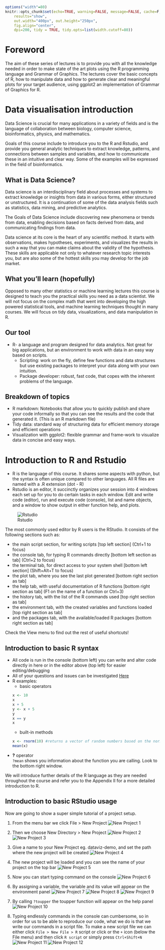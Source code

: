 ```r
options("width"=80)
knitr::opts_chunk$set(echo=TRUE, warning=FALSE, message=FALSE, cache=F, 
    results="show",
    out.width="400px", out.height="250px",
    fig.align="center",
    dpi=200, tidy = TRUE, tidy.opts=list(width.cutoff=80))
```

# Foreword

The aim of these series of lectures is to provide you with all the knowledge needed in order to make state of the art plots using the R programming language and Grammar of Graphics. The lectures cover the basic concepts of R, how to manipulate data and how to generate clear and meaningful plots for your target audience, using ggplot2 an implementation of Grammar of Graphics for R. 

# Data visualisation introduction
Data Science is crucial for many applications in a variety of fields and is the language of collaboration between biology, computer science, bioinformatics, physics, and mathematics.

Goals of this course include to introduce you to the R and Rstudio, and provide you general analytic techniques to extract knowledge, patterns, and connections between samples and variables, and how to communicate these in an intuitive and clear way. Some of the examples will be expressed in the field of bioinformatics.

## What is Data Science?

Data science is an interdisciplinary field about processes and systems to extract knowledge or insights from data in various forms, either structured or unstructured. It is a continuation of some of the data analysis fields such as statistics, data mining, and predictive analytics.

The Goals of Data Science include discovering new phenomena or trends from data, enabling decisions based on facts derived from data, and communicating findings from data.

Data science at its core is the heart of any scientific method. It starts with observations, makes hypotheses, experiments, and  visualizes the results in such a way that you can make claims about the validity of the hypothesis. These skills are applicable not only to whatever research topic interests you, but are also some of the hottest skills you may develop for the job market.

## What you'll learn (hopefully)

Opposed to many other statistics or machine learning lectures this course is designed to teach you the practical skills you need as a data scientist. We will not focus on the complex math that went into developing the high powered statistical tools, and machine learning techniques thought in many courses. We will focus on tidy data, visualizations, and data manipulation in R. 

## Our tool
* R- a language and program designed for data analytics. Not great for big applications, but an environment to work with data in an easy way based on scripts.
  + Scripting: work on the fly, define few functions and data structures but use existing packages to interpret your data along with your own intuition.
  + Package developer: robust, fast code, that copes with the inherent problems of the language.

## Breakdown of topics
* R markdown: Notebooks that allow you to quickly publish and share your code informally so that you can see the results and the code that generated it. (This is an R markdown file)
* Tidy data: standard way of structuring data for efficient memory storage and efficient operations
* Visualization with ggplot2: flexible grammar and frame-work to visualize data in concise and easy ways.


# Introduction to R and Rstudio
* R is the language of this course. It shares some aspects with python, but the syntax is often unique compared to other languages. All R files are named with a .R extension (dot - R)  
* Rstudio is an editor, it succinctly organizes your session into 4 windows each set up for you to do certain tasks in each window. Edit and write code (editor), run and execute code (console), list and name objects, and a window to show output in either function help, and plots.

![Rstudio](../assets/img/Rstudio-1.png)


<!-- ![RStudio](../../assets/img/RStudio.png){#id .class width=600px height=400px} -->


The most commonly used editor by R users is the RStudio. It consists of the following sections such as:

* the main script section, for writing scripts [top left section] (Ctrl+1 to focus)
* the console tab, for typing R commands directly [bottom left section as tab] (Ctrl+2 to focus)
* the terminal tab, for direct access to your system shell [bottom left section] (Shift+Alt+T to focus)
* the plot tab, where you see the last plot generated [bottom right section as tab]
* the help tab, with useful documentation of R functions [bottom right section as tab] (F1 on the name of a function or Ctrl+3)
* the history tab, with the list of the R commands used [top right section as tab]
* the environment tab, with the created variables and functions loaded [top right section as tab]
* and the packages tab, with the available/loaded R packages [bottom right section as tab]

Check the View menu to find out the rest of useful shortcuts!

## Introduction to basic R syntax
  
* All code is run in the console (bottom left) you can write and alter code directly in here or in the editor above (top left) for easier editing/debugging
* All of your questions and issues can be investigated [Here](https://cran.r-project.org/doc/contrib/Paradis-rdebuts_en.pdf)
* R examples:
  +  basic operators
   ```r
   x <- 10
   x
   x + 5
   y <- x + 5
   y
   x == y
   x
  ```
  + built-in methods
  ```r
  x <- rnorm(10) #returns a vector of random numbers based on the normal distribution
  mean(x)
  ```
* **?** operator  
    `?mean` shows you information about the function you are calling. Look to the bottom right window.

We will introduce further details of the R language as they are needed throughout the course and refer you to the Appendix II for a more detailed introduction to R.

## Introduction to basic RStudio usage

Now are going to show a super simple tutorial of a project setup.

1. From the menu bar we click File > New Project
   \newline
   ![New Project 1](../assets/img/Rstudio-3.png)
2. Then we choose New Directory > New Project
   \newline
   ![New Project 2](../assets/img/Rstudio-4.png)
   \newline
   ![New Project 3](../assets/img/Rstudio-5.png)

3. Give a name to your New Project eg. dataviz-demo, and set the path where the new project will be created
   \newline
   ![New Project 4](../assets/img/Rstudio-7.png)
4. The new project will be loaded and you can see the name of your project on the top bar
   \newline
   ![New Project 5](../assets/img/Rstudio-8.png)
5. Now you can start typing command on the console
   \newline
   ![New Project 6](../assets/img/Rstudio-9.png)
6. By assigning a variable, the variable and its value will appear on the environment panel
   \newline
   ![New Project 7](../assets/img/Rstudio-10.png)
   \newline
   ![New Project 8](../assets/img/Rstudio-12.png)
   \newline
   ![New Project 9](../assets/img/Rstudio-13.png)

7. By calling `?toupper` the toupper function will appear on the help panel
  \newline
   ![New Project 10](../assets/img/Rstudio-15.png)
8. Typing endlessly commands in the console can cumbersome, so in order for us to be able to reproduce our code, what we do is that we write our commands in a script file. To make a new script file we can either click `File > New File > R` script or click or the `+` icon (below the File menu) and then click `R script` or simply press `Ctrl+Shift+N`
  \newline
   ![New Project 11](../assets/img/Rstudio-16.png)
   \newline
   ![New Project 12](../assets/img/Rstudio-17.png)
\pagebreak



